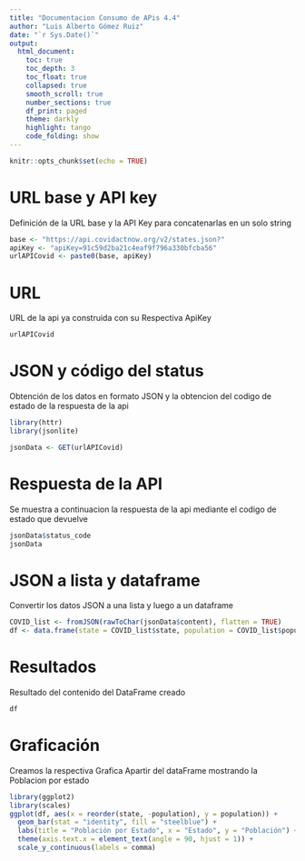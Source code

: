 ```yaml
---
title: "Documentacion Consumo de APis 4.4"
author: "Luis Alberto Gómez Ruiz"
date: "`r Sys.Date()`"
output:
  html_document:
    toc: true
    toc_depth: 3
    toc_float: true
    collapsed: true
    smooth_scroll: true
    number_sections: true
    df_print: paged
    theme: darkly
    highlight: tango
    code_folding: show
---
```


```r
knitr::opts_chunk$set(echo = TRUE)


```

# URL base y API key
Definición de la URL base y la API Key para concatenarlas en un solo string 
```r
base <- "https://api.covidactnow.org/v2/states.json?"
apiKey <- "apiKey=91c59d2ba21c4eaf9f796a330bfcba56"
urlAPICovid <- paste0(base, apiKey)

```


# URL
URL de la api ya construida con su Respectiva ApiKey
```r
urlAPICovid
```

# JSON y código del status
Obtención de los datos en formato JSON y la obtencion del codigo de estado de la respuesta de la api 
```r
library(httr)
library(jsonlite)

jsonData <- GET(urlAPICovid)

```

# Respuesta de la API
Se muestra a continuacion la respuesta de la api mediante el codigo de estado que devuelve 
```r
jsonData$status_code 
jsonData

```

# JSON a lista y dataframe
Convertir los datos JSON a una lista y luego a un dataframe
```r
COVID_list <- fromJSON(rawToChar(jsonData$content), flatten = TRUE)
df <- data.frame(state = COVID_list$state, population = COVID_list$population)
```

# Resultados
Resultado del contenido del DataFrame creado 
```r
df
```

# Graficación
Creamos la respectiva Grafica  Apartir del dataFrame mostrando la Poblacion por estado 
```r
library(ggplot2)
library(scales)
ggplot(df, aes(x = reorder(state, -population), y = population)) +
  geom_bar(stat = "identity", fill = "steelblue") +
  labs(title = "Población por Estado", x = "Estado", y = "Población") +
  theme(axis.text.x = element_text(angle = 90, hjust = 1)) +
  scale_y_continuous(labels = comma)



```







